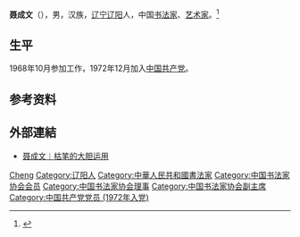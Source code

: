 {{expand|time=2013-08-21T01:54:04+00:00}}
'''聂成文'''（{{bd|1946年|2月|}}），男，汉族，[[辽宁|辽宁]][[辽阳|辽阳]]人，中国[[书法家|书法家]]、[[艺术家|艺术家]]。<ref>{{Cite web|title=聂成文|url=http://www.ccagov.com.cn/sxgk/zhuxituan/fzx/201502/t20150210_285070.html|accessdate=2020-02-03|work=中国书法家协会网}}</ref>

== 生平 ==
1968年10月参加工作，1972年12月加入[[中国共产党|中国共产党]]。

== 参考资料 ==
{{reflist|2}}

== 外部連結 ==
* [http://www.sohu.com/a/141909369_558516 聂成文︱枯笔的大胆运用]

{{中华人民共和国人物小作品}}
{{Navboxes 
| title  = 聂成文在[[中国书法家协会|中国书法家协会]]的职务
| list1  =
{{中国书法家协会第二届理事会}}
{{中国书法家协会第四届理事会}}
{{中国书法家协会第五届理事会}}
{{中国书法家协会第六届理事会}}
}}

{{Authority control}}
{{DEFAULTSORT:Nie聂}}
[[Category:聶姓|Cheng]]
[[Category:辽阳人|Category:辽阳人]]
[[Category:中華人民共和國書法家|Category:中華人民共和國書法家]]
[[Category:中国书法家协会会员|Category:中国书法家协会会员]]
[[Category:中国书法家协会理事|Category:中国书法家协会理事]]
[[Category:中国书法家协会副主席|Category:中国书法家协会副主席]]
[[Category:中国共产党党员_(1972年入党)|Category:中国共产党党员 (1972年入党)]]